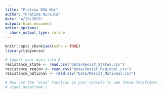 ```yaml
---
title: "Pratima EDA Wor"
author: "Pratima Niroula"
date: "4/20/2020"
output: html_document
editor_options: 
  chunk_output_type: inline
---
```


```r
knitr::opts_chunk$set(echo = TRUE)
library(tidyverse)
```

```r
# Import your data into R 
resistance_state <- read.csv("Data/Resist_States.csv")
resistance_region <- read.csv("Data/Resist_Regional.csv")
resistance_national <- read.csv("Data/Resist_National.csv")

# Now use the "View" function in your console to see these dataframes in different tabs. 
# View(`dataframe`)
```

```r

```



